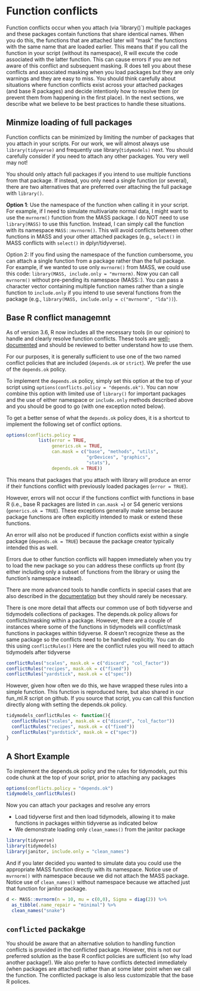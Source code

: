 # Function conflicts

Function conflicts occur when you attach (via 'library()`) multiple packages and these packages contain functions that share identical names.   When you do this, the functions that are attached later will "mask" the functions with the same name that are loaded earlier.  This means that if you call the function in your script (without its namespace), R will excute the code associated with the latter function.   This can cause errors if you are not aware of this conflict and subsequent masking.   R does tell you about these conflicts and associated masking when you load packages but they are only warnings and they are easy to miss.   You should think carefully about situations where function conflicts exist across your attached packages (and base R packages) and decide intentionly how to resolve them (or prevent them from happening in the first place).  In the next sections, we describe what we believe to be best practices to handle these situations.


## Minmize loading of full packages

Function conflicts can be minimized by limiting the number of packages that you attach in your scripts.  For our work, we will almost always use `library(tidyverse)` and frequently use library(`tidymodels)` next.   You should carefully consider if you need to attach any other packages. You very well may not!

You should only attach full packages if you intend to use multiple functions from that package. If instead, you only need a single function (or several), there are two alternatives that are preferred over attaching the full package with `library()`.

**Option 1**:  Use the namespace of the function when calling it in your script.  For example, if I need to simulate multivariate normal data, I might want to use the `mvrnorm()` function from the MASS package.   I do NOT need to use `library(MASS)` to use this function.  Instead, I can simply call the function with its namespace `MASS::mvrnorm()`.   This will avoid conflicts between other functions in MASS and your other attached packages (e.g., `select()` in MASS conflicts with `select()` in dplyr/tidyverse).

Option 2: If you find using the namespace of the function cumbersome, you can attach a single function from a package rather than the full package.  For example, if we wanted to use only `mvrnorm()` from MASS, we could use this code: `library(MASS, include.only = "mvrnorm)`.  Now you can call `mvrnorm()` without pre-pending its namespace (MASS::).  You can pass a character vector containing multiple function names rather than a single function to `include.only` if you intend to use several functions from the package (e.g., `library(MASS, include.only = c("mvrnorm", "lda"))`).


## Base R conflict managemnt

As of version 3.6, R now includes all the necessary tools (in our opinion) to handle and clearly resolve function conflicts.   These tools are [well-documented](https://developer.r-project.org/Blog/public/2019/03/19/managing-search-path-conflicts/) and should be reviewed to better understand how to use them.

For our purposes, it is generally sufficient to use one of the two named conflict policies that are included (`depends.ok` or `strict`).  We prefer the use of the `depends.ok` policy.

To implement the `depends.ok` policy, simply set this option at the top of your script using `options(conflicts.policy = "depends.ok")`.  You can now combine this option with limited use of `library()` for important packages and the use of either namespace or `include.only` methods described above and you should be good to go (with one exception noted below).  

To get a better sense of what the `depends.ok` policy does, it is a shortcut to implement the following set of conflict options.

```r
options(conflicts.policy =
            list(error = TRUE,
                 generics.ok = TRUE,
                 can.mask = c("base", "methods", "utils",
                              "grDevices", "graphics",
                              "stats"),
                 depends.ok = TRUE))
```

This means that packages that you attach with library will produce an error if their functions conflict with previously loaded packages (`error = TRUE`).  

However, errors will not occur if the functions conflict with functions in base R (i.e., base R packages are listed in `can.mask =`) or S4 generic versions (`generics.ok = TRUE`).  These exceptions generally make sense because package functions are often explicitly intended to mask or extend these functions.  

An error will also not be produced if function conflicts exist within a single package (`depends.ok = TRUE`) because the package creator typically intended this as well.  

Errors due to other function conflicts will happen immediately when you try to load the new package so you can address these conflicts up front (by either including only a subset of functions from the library or using the function's namespace instead).   

There are more advanced tools to handle conflicts in special cases that are also described in the [documentation](https://developer.r-project.org/Blog/public/2019/03/19/managing-search-path-conflicts/) but they should rarely be necessary.

There is one more detail that affects our common use of both tidyverse and tidymodels collections of packages.  The depends.ok policy allows for conflicts/masking within a package.   However, there are a couple of instances where some of the functions in tidymodels will conflict/mask functions in packages within tidyverse.   R doesn't recognize these as the same package so the conflicts need to be handled explicitly.  You can do this using `conflictRules()`  Here are the conflict rules you will need to attach tidymodels after tidyverse

```r
conflictRules("scales", mask.ok = c("discard", "col_factor"))
conflictRules("recipes", mask.ok = c("fixed"))
conflictRules("yardstick", mask.ok = c("spec"))
```

However, given how often we do this, we have wrapped these rules into a simple function.  This function is reproduced here, but also shared in our fun_ml.R script on github.  If you source that script, you can call this function directly along with setting the depends.ok policy.

```r
tidymodels_conflictRules <- function(){
  conflictRules("scales", mask.ok = c("discard", "col_factor"))
  conflictRules("recipes", mask.ok = c("fixed"))
  conflictRules("yardstick", mask.ok = c("spec"))
}
```

## A Short Example

To implement the depends.ok policy and the rules for tidymodels, put this code chunk at the top of your script, prior to attaching any packages
```r
options(conflicts.policy = "depends.ok")
tidymodels_conflictRules()
```

Now you can attach your packages and resolve any errors

* Load tidyverse first and then load tidymodels, allowing it to make functions in packages within tidyverse as indicated below
* We demonstrate loading only `clean_names()` from the janitor package
```r
library(tidyverse)
library(tidymodels)
library(janitor, include.only = "clean_names")
```

And if you later decided you wanted to simulate data you could use the appropriate MASS function directly with its namespace.  Notice use of `mvrnorm()` with namespace because we did not attach the MASS package.  Notice use of `clean_names()` without namespace because we attached just that function for janitor package.

```r
d <- MASS::mvrnorm(n = 10, mu = c(0,0), Sigma = diag(2)) %>% 
  as_tibble(.name_repair = "minimal") %>% 
  clean_names("snake")
```


## `conflicted` packakge

You should be aware that an alternative solution to handling function conflicts is provided in the conflicted package.  However, this is not our preferred solution as the base R conflict policies are sufficient (so why load another package!).  We also prefer to have conflicts detected immediately (when packages are attached) rather than at some later point when we call the function.  The conflicted package is also less customizable that the base R polices.